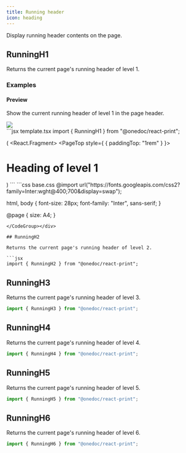 ```yaml
---
title: Running header
icon: heading
---
```


Display running header contents on the page.

## RunningH1

Returns the current page's running header of level 1.

### Examples

#### Preview

Show the current running header of level 1 in the page header.

<Frame type="glass"><img src="../images/previews/runningh1-c8505259/document.1.jpg" style={{ height: '400px' }} /></Frame>

<div style={{paddingTop: "1rem", paddingBottom: "1rem"}}><CodeGroup>
```jsx template.tsx
import { RunningH1 } from "@onedoc/react-print";

(
<React.Fragment>
  <PageTop style={ { paddingTop: "1rem" } }>
    <RunningH1 />
  </PageTop>
  <h1>Heading of level 1</h1>
</React.Fragment>
)
```
```css base.css
@import url("https://fonts.googleapis.com/css2?family=Inter:wght@400;700&display=swap");

html,
body {
  font-size: 28px;
  font-family: "Inter", sans-serif;
}

@page {
  size: A4;
}

```
</CodeGroup></div>

## RunningH2

Returns the current page's running header of level 2.

```jsx
import { RunningH2 } from "@onedoc/react-print";
```

## RunningH3

Returns the current page's running header of level 3.

```jsx
import { RunningH3 } from "@onedoc/react-print";
```

## RunningH4

Returns the current page's running header of level 4.

```jsx
import { RunningH4 } from "@onedoc/react-print";
```

## RunningH5

Returns the current page's running header of level 5.

```jsx
import { RunningH5 } from "@onedoc/react-print";
```

## RunningH6

Returns the current page's running header of level 6.

```jsx
import { RunningH6 } from "@onedoc/react-print";
```

